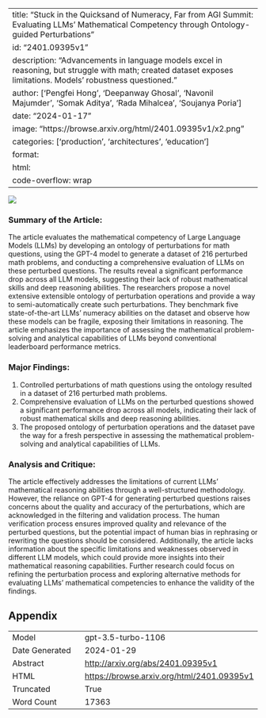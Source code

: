 
---
title: "Stuck in the Quicksand of Numeracy, Far from AGI Summit: Evaluating LLMs' Mathematical Competency through Ontology-guided Perturbations"
id: "2401.09395v1"
description: "Advancements in language models excel in reasoning, but struggle with math; created dataset exposes limitations. Models' robustness questioned."
author: ['Pengfei Hong', 'Deepanway Ghosal', 'Navonil Majumder', 'Somak Aditya', 'Rada Mihalcea', 'Soujanya Poria']
date: "2024-01-17"
image: "https://browse.arxiv.org/html/2401.09395v1/x2.png"
categories: ['production', 'architectures', 'education']
format:
  html:
    code-overflow: wrap
---

![](https://browse.arxiv.org/html/2401.09395v1/x2.png)

### Summary of the Article:

The article evaluates the mathematical competency of Large Language Models (LLMs) by developing an ontology of perturbations for math questions, using the GPT-4 model to generate a dataset of 216 perturbed math problems, and conducting a comprehensive evaluation of LLMs on these perturbed questions. The results reveal a significant performance drop across all LLM models, suggesting their lack of robust mathematical skills and deep reasoning abilities. The researchers propose a novel extensive extensible ontology of perturbation operations and provide a way to semi-automatically create such perturbations. They benchmark five state-of-the-art LLMs' numeracy abilities on the dataset and observe how these models can be fragile, exposing their limitations in reasoning. The article emphasizes the importance of assessing the mathematical problem-solving and analytical capabilities of LLMs beyond conventional leaderboard performance metrics.

### Major Findings:
1. Controlled perturbations of math questions using the ontology resulted in a dataset of 216 perturbed math problems.
2. Comprehensive evaluation of LLMs on the perturbed questions showed a significant performance drop across all models, indicating their lack of robust mathematical skills and deep reasoning abilities.
3. The proposed ontology of perturbation operations and the dataset pave the way for a fresh perspective in assessing the mathematical problem-solving and analytical capabilities of LLMs.


### Analysis and Critique:
The article effectively addresses the limitations of current LLMs' mathematical reasoning abilities through a well-structured methodology. However, the reliance on GPT-4 for generating perturbed questions raises concerns about the quality and accuracy of the perturbations, which are acknowledged in the filtering and validation process. The human verification process ensures improved quality and relevance of the perturbed questions, but the potential impact of human bias in rephrasing or rewriting the questions should be considered. Additionally, the article lacks information about the specific limitations and weaknesses observed in different LLM models, which could provide more insights into their mathematical reasoning capabilities. Further research could focus on refining the perturbation process and exploring alternative methods for evaluating LLMs' mathematical competencies to enhance the validity of the findings.

## Appendix

|          |          |
|----------|----------|
| Model     | gpt-3.5-turbo-1106       |
| Date Generated     | 2024-01-29       |
| Abstract | [http://arxiv.org/abs/2401.09395v1](http://arxiv.org/abs/2401.09395v1)        |
| HTML     | [https://browse.arxiv.org/html/2401.09395v1](https://browse.arxiv.org/html/2401.09395v1)       |
| Truncated       | True       |
| Word Count       | 17363       |